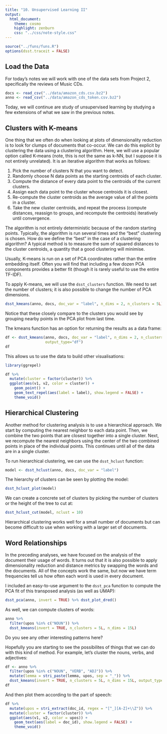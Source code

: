 ```yaml
---
title: "10. Unsupervised Learning II"
output:
  html_document:
    theme: cosmo
    highlight: zenburn
    css: "../css/note-style.css"
---
```


```r
source("../funs/funs.R")
options(dsst.traceit = FALSE)
```

## Load the Data

For today's notes we will work with one of the data sets from Project 2,
specifically the reviews of Music CDs.

```r
docs <- read_csv("../data/amazon_cds.csv.bz2")
anno <- read_csv("../data/amazon_cds_token.csv.bz2")
```

Today, we will continue are study of unsupervised learning by studying a few
extensions of what we saw in the previous notes.

## Clusters with K-means

One thing that we often do when looking at plots of dimensionality reduction
is to look for clumps of documents that co-occur. We can do this explicit
by clustering the data using a clustering algorithm. Here, we will use a popular
option called K-means (note, this is not the same as k-NN, but I suppose it is
not entirely unrelated). It is an iterative algorithm that works as follows:

1. Pick the number of clusters N that you want to detect.
2. Randomly choose N data points as the starting centroids of each cluster.
3. Compute the distance of every data point to the centroids of the current
clusters.
4. Assign each data point to the cluster whose centroids it is closest.
5. Re-compute the cluster centroids as the average value of all the points in a
cluster.
6. Take the new cluster centroids, and repeat the process (compute distances,
reassign to groups, and recompute the centroids) iteratively until convergence.

The algorithm is not entirely deterministic because of the random starting
points. Typically, the algorithm is run several times and the "best" clustering
is chosen. How do we define the "best" in the case of a clustering algorithm?
A typical method is to measure the sum of squared distances to the cluster
centroids, a quantity that a good clustering will minimise.

Usually, K-means is run on a set of PCA coordinates rather than the entire
embedding itself. Often you will find that including a few dozen PCA components
provides a better fit (though it is rarely useful to use the entire TF-IDF).

To apply K-means, we will use the `dsst_clusters` function. We need to set the
number of clusters; it is also possible to change the number of PCA dimensions.

```r
dsst_kmeans(anno, docs, doc_var = "label", n_dims = 2, n_clusters = 5L)
```

Notice that these closely compare to the clusters you would see by grouping
nearby points in the PCA plot from last time.

The kmeans function has an option for returning the results as a data frame:

```r
df <- dsst_kmeans(anno, docs, doc_var = "label", n_dims = 2, n_clusters = 5L,
                  output_type="df")
df
```

This allows us to use the data to build other visualisations:

```r
library(ggrepel)

df %>%
  mutate(cluster = factor(cluster)) %>%
  ggplot(aes(v1, v2, color = cluster)) +
    geom_point() +
    geom_text_repel(aes(label = label), show.legend = FALSE) +
    theme_void()
```

## Hierarchical Clustering

Another method for clustering analysis is to use a hierarchical approach. We
start by computing the nearest neighbor to each data point. Then, we combine
the two points that are closest together into a single cluster. Next, we
recompute the nearest neighbors using the center of the two combined points
in place of the individual points. This continues until all of the data are
in a single cluster.

To run hierarchical clustering, we can use the `dsst_hclust` function:

```r
model <- dsst_hclust(anno, docs, doc_var = "label")
```

The hierarchy of clusters can be seen by plotting the model:

```r
dsst_hclust_plot(model)
```

We can create a concrete set of clusters by picking the number of clusters or
the height of the tree to cut at:

```r
dsst_hclust_cut(model, nclust = 10)
```

Hierarchical clustering works well for a small number of documents but can
become difficult to use when working with a larger set of documents.

## Word Relationships

In the preceding analyses, we have focused on the analysis of the
document their usage of words. It turns out that it is also possible to apply
dimensionality reduction and distance metrics by swapping the words and the
documents. All of the concepts work the same, but now we have term frequencies
tell us how often each word is used in every document.

I included an easy-to-use argument to the `dsst_pca` function to compute the
PCA fit of this transposed analysis (as well as UMAP):

```r
dsst_pca(anno, invert = TRUE) %>% dsst_plot_dred()
```

As well, we can compute clusters of words:

```r
anno %>%
  filter(upos %in% c("NOUN")) %>%
  dsst_kmeans(invert = TRUE, n_clusters = 5L, n_dims = 15L)
```

Do you see any other interesting patterns here?

Hopefully you are starting to see the possibilites of things that we can do
with this kind of method. For example, let's cluster the nouns, verbs, and
adjectives:

```r
df <- anno %>%
  filter(upos %in% c("NOUN", "VERB", "ADJ")) %>%
  mutate(lemma = stri_paste(lemma, upos, sep = "_")) %>%
  dsst_kmeans(invert = TRUE, n_clusters = 5L, n_dims = 15L, output_type="df")
df
```

And then plot them according to the part of speech:

```r
df %>%
  mutate(upos = stri_extract(doc_id, regex = "[^_][A-Z]+\\Z")) %>%
  mutate(cluster = factor(cluster)) %>%
  ggplot(aes(v1, v2, color = upos)) +
    geom_text(aes(label = doc_id), show.legend = FALSE) +
    theme_void()
```
